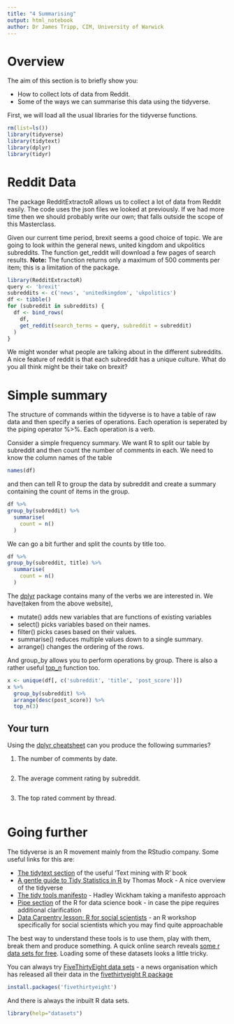 ```yaml
---
title: "4 Summarising"
output: html_notebook
author: Dr James Tripp, CIM, University of Warwick
---
```


# Overview

The aim of this section is to briefly show you:

* How to collect lots of data from Reddit.
* Some of the ways we can summarise this data using the tidyverse.

First, we will load all the usual libraries for the tidyverse functions.

```r
rm(list=ls())
library(tidyverse)
library(tidytext)
library(dplyr)
library(tidyr)
```

# Reddit Data

The package RedditExtractoR allows us to collect a lot of data from Reddit easily. The code uses the json files we looked at previously. If we had more time then we should probably write our own; that falls outside the scope of this Masterclass.

Given our current time period, brexit seems a good choice of topic. We are going to look within the general news, united kingdom and ukpolitics subreddits. The function get_reddit will download a few pages of search results. **Note:** The function returns only a maximum of 500 comments per item; this is a limitation of the package.

```r
library(RedditExtractoR)
query <- 'brexit'
subreddits <- c('news', 'unitedkingdom', 'ukpolitics')
df <- tibble()
for (subreddit in subreddits) {
  df <- bind_rows(
    df,
    get_reddit(search_terms = query, subreddit = subreddit)
  )
}
```

We might wonder what people are talking about in the different subreddits. A nice feature of reddit is that each subreddit has a unique culture. What do you all think might be their take on brexit?

# Simple summary

The structure of commands within the tidyverse is to have a table of raw data and then specify a series of operations. Each operation is seperated by the piping operator %>%. Each operation is a verb.

Consider a simple frequency summary. We want R to split our table by subreddit and then count the number of comments in each. We need to know the column names of the table

```r
names(df)
```

and then can tell R to group the data by subreddit and create a summary containing the count of items in the group.

```r
df %>%
group_by(subreddit) %>%
  summarise(
    count = n()
  )
```

We can go a bit further and split the counts by title too.

```r
df %>%
group_by(subreddit, title) %>%
  summarise(
    count = n()
  )
```

The [dplyr](https://dplyr.tidyverse.org) package contains many of the verbs we are interested in. We have(taken from the above website),

* mutate() adds new variables that are functions of existing variables
* select() picks variables based on their names.
* filter() picks cases based on their values.
* summarise() reduces multiple values down to a single summary.
* arrange() changes the ordering of the rows.

And group_by allows you to perform operations by group. There is also a rather useful [top_n](https://dplyr.tidyverse.org/reference/top_n.html) function too.

```r
x <- unique(df[, c('subreddit', 'title', 'post_score')])
x %>%
  group_by(subreddit) %>%
  arrange(desc(post_score)) %>%
  top_n(3)
```

## Your turn

Using the [dplyr cheatsheet](https://github.com/rstudio/cheatsheets/blob/master/data-transformation.pdf) can you produce the following summaries?

1. The number of comments by date.

```r

```

2. The average comment rating by subreddit.

```r

```

3. The top rated comment by thread.

```r

```

# Going further

The tidyverse is an R movement mainly from the RStudio company. Some useful links for this are:

* [The tidytext section](https://www.tidytextmining.com/tidytext.html) of the useful 'Text mining with R' book
* [A gentle guide to Tidy Statistics in R](https://towardsdatascience.com/a-gentle-guide-to-statistics-in-r-ccb91cc1177e) by Thomas Mock - A nice overview of the tidyverse
* [The tidy tools manifesto](https://tidyverse.tidyverse.org/articles/manifesto.html) - Hadley Wickham taking a manifesto approach
* [Pipe section](https://r4ds.had.co.nz/pipes.html) of the R for data science book - in case the pipe requires additional clarification
* [Data Carpentry lesson: R for social scientists](https://datacarpentry.org/r-socialsci/) - an R workshop specifically for social scientists which you may find quite approachable

The best way to understand these tools is to use them, play with them, break them and produce something. A quick online search reveals [some r data sets for free](http://www.rdatamining.com/resources/data). Loading some of these datasets looks a little tricky. 

You can always try [FiveThirtyEight data sets](https://data.fivethirtyeight.com) - a news organisation which has released all their data in the [fivethirtyeight R package](https://cran.r-project.org/web/packages/fivethirtyeight/index.html)

```r
install.packages('fivethirtyeight')
```

And there is always the inbuilt R data sets.

```r
library(help="datasets")
```